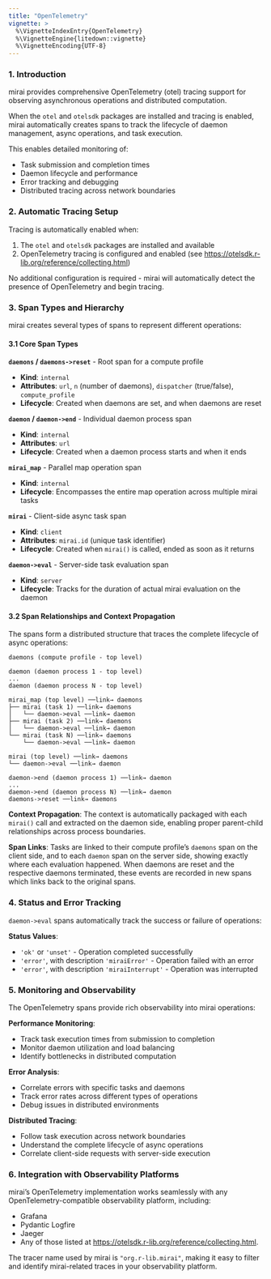 ```yaml
---
title: "OpenTelemetry"
vignette: >
  %\VignetteIndexEntry{OpenTelemetry}
  %\VignetteEngine{litedown::vignette}
  %\VignetteEncoding{UTF-8}
---
```




### 1. Introduction

mirai provides comprehensive OpenTelemetry (otel) tracing support for observing asynchronous operations and distributed computation.

When the `otel` and `otelsdk` packages are installed and tracing is enabled, mirai automatically creates spans to track the lifecycle of daemon management, async operations, and task execution.

This enables detailed monitoring of:

- Task submission and completion times
- Daemon lifecycle and performance
- Error tracking and debugging
- Distributed tracing across network boundaries

### 2. Automatic Tracing Setup

Tracing is automatically enabled when:

1. The `otel` and `otelsdk` packages are installed and available
2. OpenTelemetry tracing is configured and enabled (see <https://otelsdk.r-lib.org/reference/collecting.html>)

No additional configuration is required - mirai will automatically detect the presence of OpenTelemetry and begin tracing.

### 3. Span Types and Hierarchy

mirai creates several types of spans to represent different operations:

#### 3.1 Core Span Types

**`daemons` / `daemons->reset`** - Root span for a compute profile

- **Kind**: `internal`
- **Attributes**: `url`, `n` (number of daemons), `dispatcher` (true/false), `compute_profile`
- **Lifecycle**: Created when daemons are set, and when daemons are reset

**`daemon` / `daemon->end`** - Individual daemon process span

- **Kind**: `internal` 
- **Attributes**: `url`
- **Lifecycle**: Created when a daemon process starts and when it ends

**`mirai_map`** - Parallel map operation span

- **Kind**: `internal`
- **Lifecycle**: Encompasses the entire map operation across multiple mirai tasks

**`mirai`** - Client-side async task span

- **Kind**: `client`
- **Attributes**: `mirai.id` (unique task identifier)
- **Lifecycle**: Created when `mirai()` is called, ended as soon as it returns

**`daemon->eval`** - Server-side task evaluation span

- **Kind**: `server`
- **Lifecycle**: Tracks for the duration of actual mirai evaluation on the daemon

#### 3.2 Span Relationships and Context Propagation

The spans form a distributed structure that traces the complete lifecycle of async operations:

```
daemons (compute profile - top level)

daemon (daemon process 1 - top level)
...
daemon (daemon process N - top level)

mirai_map (top level) ──link→ daemons
├── mirai (task 1) ──link→ daemons
│   └── daemon->eval ──link→ daemon
├── mirai (task 2) ──link→ daemons
│   └── daemon->eval ──link→ daemon
└── mirai (task N) ──link→ daemons
    └── daemon->eval ──link→ daemon
    
mirai (top level) ──link→ daemons
└── daemon->eval ──link→ daemon

daemon->end (daemon process 1) ──link→ daemon
...
daemon->end (daemon process N) ──link→ daemon
daemons->reset ──link→ daemons
```

**Context Propagation**: The context is automatically packaged with each `mirai()` call and extracted on the daemon side, enabling proper parent-child relationships across process boundaries.

**Span Links**: Tasks are linked to their compute profile's `daemons` span on the client side, and to each `daemon` span on the server side, showing exactly where each evaluation happened. When daemons are reset and the respective daemons terminated, these events are recorded in new spans which links back to the original spans.

### 4. Status and Error Tracking

`daemon->eval` spans automatically track the success or failure of operations:

**Status Values**:

- `'ok'` or `'unset'` - Operation completed successfully
- `'error'`, with description `'miraiError'` - Operation failed with an error
- `'error'`, with description `'miraiInterrupt'` - Operation was interrupted

### 5. Monitoring and Observability

The OpenTelemetry spans provide rich observability into mirai operations:

**Performance Monitoring**:

- Track task execution times from submission to completion
- Monitor daemon utilization and load balancing
- Identify bottlenecks in distributed computation

**Error Analysis**:

- Correlate errors with specific tasks and daemons
- Track error rates across different types of operations
- Debug issues in distributed environments

**Distributed Tracing**:

- Follow task execution across network boundaries
- Understand the complete lifecycle of async operations
- Correlate client-side requests with server-side execution

### 6. Integration with Observability Platforms

mirai's OpenTelemetry implementation works seamlessly with any OpenTelemetry-compatible observability platform, including:

- Grafana
- Pydantic Logfire
- Jaeger
- Any of those listed at <https://otelsdk.r-lib.org/reference/collecting.html>.

The tracer name used by mirai is `"org.r-lib.mirai"`, making it easy to filter and identify mirai-related traces in your observability platform.
